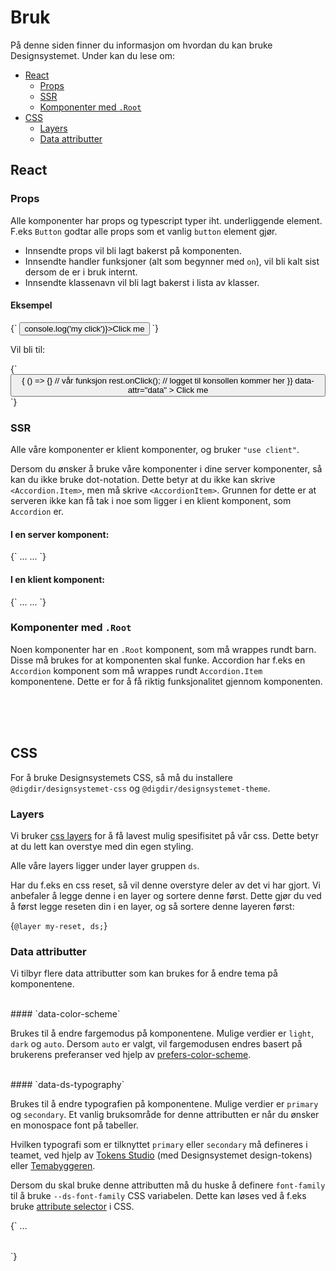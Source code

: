 

<Meta title='Bruk' />

# Bruk

På denne siden finner du informasjon om hvordan du kan bruke Designsystemet.
Under kan du lese om:

- [React](#react)
  - [Props](#props)
  - [SSR](#ssr)
  - [Komponenter med `.Root`](#komponenter-med-root)
- [CSS](#css)
  - [Layers](#layers)
  - [Data attributter](#data-attributter)

## React

### Props

Alle komponenter har props og typescript typer iht. underliggende element. F.eks `Button` godtar alle props som et vanlig `button` element gjør.

- Innsendte props vil bli lagt bakerst på komponenten.
- Innsendte handler funksjoner (alt som begynner med `on`), vil bli kalt sist dersom de er i bruk internt.
- Innsendte klassenavn vil bli lagt bakerst i lista av klasser.

#### Eksempel

<CodeSnippet language='ts'>
  {`
  <Button data-attr="data" className='my-class' onClick={() => console.log('my click')}>Click me</Button>
`}
</CodeSnippet>

<br />

Vil bli til:

<CodeSnippet language='ts'>
  {`
  <button 
    className='ds-btn ... my-class' 
    onClick={() => {
      () => {} // vår funksjon
      rest.onClick(); // logget til konsollen kommer her
    }}
    data-attr="data"
  >
    Click me
  </button>
`}
</CodeSnippet>

<br />

### SSR

Alle våre komponenter er klient komponenter, og bruker `"use client"`.

Dersom du ønsker å bruke våre komponenter i dine server komponenter, så kan du ikke bruke dot-notation.
Dette betyr at du ikke kan skrive `<Accordion.Item>`, men må skrive `<AccordionItem>`. Grunnen for dette er at serveren ikke kan få tak i noe
som ligger i en klient komponent, som `Accordion` er.

#### I en server komponent:

<CodeSnippet language='ts'>
{`

<Accordion>
  <AccordionItem>
    <AccordionHeading>...</AccordionHeading>
    <AccordionContent>...</AccordionContent>
  </AccordionItem>
</Accordion>
`}
</CodeSnippet>

#### I en klient komponent:

<CodeSnippet language='ts'>
{`

<Accordion>
  <Accordion.Item>
    <Accordion.Heading>...</Accordion.Heading>
    <Accordion.Content>...</Accordion.Content>
  </Accordion.Item>
</Accordion>
`}
</CodeSnippet>

### Komponenter med `.Root`

Noen komponenter har en `.Root` komponent, som må wrappes rundt barn. Disse må brukes for at komponenten skal funke.
Accordion har f.eks en `Accordion` komponent som må wrappes rundt `Accordion.Item` komponentene.
Dette er for å få riktig funksjonalitet gjennom komponenten.

<br />
<br />
<br />

## CSS

For å bruke Designsystemets CSS, så må du installere `@digdir/designsystemet-css` og `@digdir/designsystemet-theme`.

### Layers

Vi bruker [css layers](https://developer.mozilla.org/en-US/docs/Web/CSS/@layer) for å få lavest mulig spesifisitet på vår css.
Dette betyr at du lett kan overstye med din egen styling.

Alle våre layers ligger under layer gruppen `ds`.

Har du f.eks en css reset, så vil denne overstyre deler av det vi har gjort. Vi anbefaler å legge denne i en layer og sortere denne først.
Dette gjør du ved å først legge reseten din i en layer, og så sortere denne layeren først:

<CodeSnippet language='css'>{`@layer my-reset, ds;`}</CodeSnippet>

### Data attributter

Vi tilbyr flere data attributter som kan brukes for å endre tema på komponentene.

<br />
#### `data-color-scheme`

Brukes til å endre fargemodus på komponentene. Mulige verdier er `light`, `dark` og `auto`.
Dersom `auto` er valgt, vil fargemodusen endres basert på brukerens preferanser ved hjelp av
[prefers-color-scheme](https://developer.mozilla.org/en-US/docs/Web/CSS/@media/prefers-color-scheme).

<br />
#### `data-ds-typography`

Brukes til å endre typografien på komponentene. Mulige verdier er `primary` og `secondary`.
Et vanlig bruksområde for denne attributten er når du ønsker en monospace font på tabeller.

Hvilken typografi som er tilknyttet `primary` eller `secondary` må defineres i teamet, ved hjelp av [Tokens Studio](https://tokens.studio/)
(med Designsystemet design-tokens) eller [Temabyggeren](https://theme.designsystemet.no/).

Dersom du skal bruke denne attributten må du huske å definere `font-family` til å bruke `--ds-font-family` CSS variabelen.
Dette kan løses ved å f.eks bruke [attribute selector](https://developer.mozilla.org/en-US/docs/Web/CSS/Attribute_selectors) i CSS.

<CodeSnippet language='html'>
  {`
  <style>
  [data-ds-typography='secondary'] {
    font-family: var(--ds-font-family), monospace;
  }
  </style>
  <table
    data-ds-typography='secondary'
  >
    …
  </table>
  `}
</CodeSnippet>
